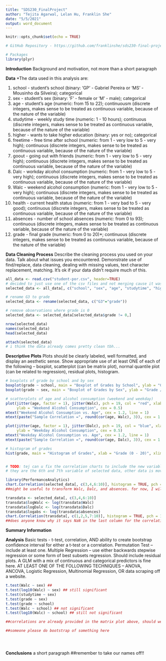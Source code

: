 ```yaml
---
title: "SDS230_FinalProject"
author: "Tejita Agarwal, Lelan Hu, Franklin She"
date: "5/5/2021"
output: word_document
---
```


```r
knitr::opts_chunk$set(echo = TRUE)
```

```r
# GitHub Repository - https://github.com/franklinshe/sds230-final-project

# Packages
library(plyr)

```

**Introduction**
Background and motivation, not more than a short paragraph

**Data**
*The data used in this analysis are:

1. school - student's school (binary: 'GP' - Gabriel Pereira or 'MS' - Mousinho da Silveira); categorical
2. sex - student's sex (binary: 'F' - female or 'M' - male); categorical
3. age - student's age (numeric: from 15 to 22); continuousm (discrete integers, makes sense to be treated as continuous variable, because of the nature of the variable)
4. studytime - weekly study time (numeric: 1 - 10 hours); continuous (discrete integers, makes sense to be treated as continuous variable, because of the nature of the variable)
5. higher - wants to take higher education (binary: yes or no); categorical
6. freetime - free time after school (numeric: from 1 - very low to 5 - very high); continuous (discrete integers, makes sense to be treated as continuous variable, because of the nature of the variable)
7. goout - going out with friends (numeric: from 1 - very low to 5 - very high); continuous (discrete integers, makes sense to be treated as continuous variable, because of the nature of the variable)
8. Dalc - workday alcohol consumption (numeric: from 1 - very low to 5 - very high); continuous (discrete integers, makes sense to be treated as continuous variable, because of the nature of the variable)
9. Walc - weekend alcohol consumption (numeric: from 1 - very low to 5 - very high); continuous (discrete integers, makes sense to be treated as continuous variable, because of the nature of the variable)
10. health - current health status (numeric: from 1 - very bad to 5 - very good); continuous (discrete integers, makes sense to be treated as continuous variable, because of the nature of the variable)
11. absences - number of school absences (numeric: from 0 to 93); continuous (discrete integers, makes sense to be treated as continuous variable, because of the nature of the variable)
12. grade - final grade (numeric: from 0 to 20)*; continuous (discrete integers, makes sense to be treated as continuous variable, because of the nature of the variable)

**Data Cleaning Process**
Describe the cleaning process you used on your data. Talk about what issues you encountered.
Demonstrate use of find/replace, data cleaning, dealing with missing values, text character replacement, matching. It’s ok if your data didn’t require much of this.

```r
all_data <- read.csv("student-por.csv", header=TRUE)
# decided to just use one of the csv files and not merging cause it wasn't working, but if you guys can figure it out pls. but it think just using one is fine.
selected_data <- all_data[, c("school", "sex", "age", "studytime", "higher", "freetime", "goout", "Dalc", "Walc", "health", "absences", "G3")]

# rename G3 to grade
selected_data <- rename(selected_data, c("G3"="grade"))

# remove observations where grade is 0
selected_data <- selected_data[selected_data$grade != 0,]

nrow(selected_data)
names(selected_data)
head(selected_data)

attach(selected_data)
# i think the data already comes pretty clean tbh... 
```


**Descriptive Plots**
Plots should be clearly labeled, well formatted, and display an aesthetic sense.
Show appropriate use of at least ONE of each of the following – boxplot, scatterplot (can be matrix plot), normal quantile plot (can be related to regression), residual plots, histogram.
```r
# boxplots of grade by school and by sex
boxplot(grade ~ school, main = "Boxplot of Grades by School", ylab = "Grade / Scale(0 - 20)", col = "blue", xlab = "School")
boxplot(grade ~ sex, main = "Boxplot of Grades by Sex", ylab = "Grade / Scale(0 - 20)", col = "green", xlab = "Sex")

# scatterplots of age and alcohol consumption (weekend and weekday)
plot(jitter(age, factor = 1), jitter(Walc), pch = 19, col = "red", xlab = "Age",
     ylab = "Weekend Alcohol Consumption", cex = 0.5)
mtext("Weekend Alcohol Consumption vs. Age", cex = 1.2, line = 1)
mtext(paste("Sample Correlation =", round(cor(age, Walc), 3)), cex = 1.2, line = 0)

plot(jitter(age, factor = 1), jitter(Dalc), pch = 19, col = "blue", xlab = "Age",
     ylab = "Weekday Alcohol Consumption", cex = 0.5)
mtext("Weekday Alcohol Consumption vs. Age", cex = 1.2, line = 1)
mtext(paste("Sample Correlation =", round(cor(age, Dalc), 3)), cex = 1.2, line = 0)

# histogram of grades
hist(grade, main = "Histogram of Grades", xlab = "Grade (0 - 20)", xlim = c(0, 20), col = "orange")


# TODO: tej can u fix the correlation charts to include the new variables (freetime, goout)
# they are the 6th and 7th variable of selected data, other data is moved up

library(PerformanceAnalytics)
chart.Correlation(selected_data[, c(3,4,6:10)], histogram = TRUE, pch = 19)
##might be useful to transform Walc, Dalc, and absences. for now, I will try a log transformation

transdata <- selected_data[, c(3,4,6:10)]
transdata$logWalc <- log(transdata$Walc)
transdata$logDalc <- log(transdata$Dalc)
transdata$logabs <- log(transdata$absences)
chart.Correlation(transdata[, c(1,2,5,7:10)], histogram = TRUE, pch = 19)
##does anyone know why it says NaN in the last column for the correlations with logabs

```

**Summary Information**

**Analysis**
Basic tests - t-test, correlation, AND ability to create bootstrap confidence interval for either a t-test or a correlation.
Permutation Test – include at least one.
Multiple Regression – use either backwards stepwise regression or some form of best subsets regression. Should include residual plots. A GLM with a mix of continuous and categorical predictors is fine here.
AT LEAST ONE OF THE FOLLOWING TECHNIQUES – ANOVA, ANCOVA, Logistic Regression, Multinomial Regression, OR data scraping off a website.
```r
t.test(Walc ~ sex) ##
t.test(log10(Walc) ~ sex) ## still significant
t.test(studytime ~ sex)
t.test(grade ~ sex)
t.test(grade ~ school)
t.test(Walc ~ school) ## not significant
t.test(log10(Walc) ~ school) ## still not significant

##correlations are already provided in the matrix plot above, should we do this again?

##someone please do bootstrap of something here





```


**Conclusions**
a short paragraph
##remember to take our names off!!
